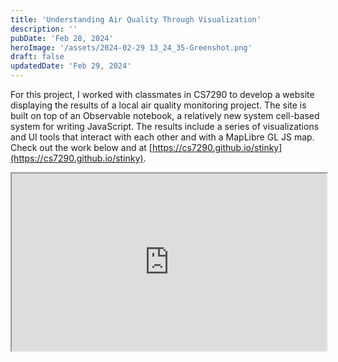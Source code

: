 ```yaml
---
title: 'Understanding Air Quality Through Visualization'
description: ''
pubDate: 'Feb 28, 2024'
heroImage: '/assets/2024-02-29 13_24_35-Greenshot.png'
draft: false
updatedDate: 'Feb 29, 2024'
---
```


For this project, I worked with classmates in CS7290 to develop a website displaying the results of a local air quality monitoring project. The site is built on top of an Observable notebook, a relatively new system cell-based system for writing JavaScript. The results include a series of visualizations and UI tools that interact with each other and with a MapLibre GL JS map. Check out the work below and at [https://cs7290.github.io/stinky](https://cs7290.github.io/stinky).

<iframe src="https://cs7290.github.io/stinky" style="width: 100%; aspect-ratio: 16/9;"></iframe>
